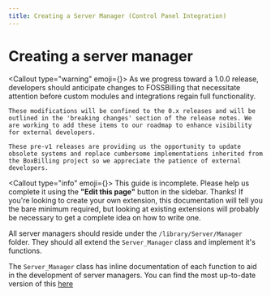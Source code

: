 ```yaml
---
title: Creating a Server Manager (Control Panel Integration)
---
```



# Creating a server manager

<Callout type="warning" emoji={<FAIcon icon="faPersonDigging" />}>
    As we progress toward a 1.0.0 release, developers should anticipate changes to FOSSBilling that necessitate attention before custom modules and integrations regain full functionality.

    These modifications will be confined to the 0.x releases and will be outlined in the 'breaking changes' section of the release notes. We are working to add these items to our roadmap to enhance visibility for external developers.

    These pre-v1 releases are providing us the opportunity to update obsolete systems and replace cumbersome implementations inherited from the BoxBilling project so we appreciate the patience of external developers.
</Callout>

<Callout type="info" emoji={<FAIcon icon="faPersonDigging" />}>
    This guide is incomplete. Please help us complete it using the **"Edit this page"** button in the sidebar. Thanks!
    If you're looking to create your own extension, this documentation will tell you the bare minimum required, but looking at existing extensions will probably be necessary to get a complete idea on how to write one.
</Callout>

All server managers should reside under the `/library/Server/Manager` folder. They should all extend the `Server_Manager` class and implement it's functions.

The `Server_Manager` class has inline documentation of each function to aid in the development of server managers. You can find the most up-to-date version of this [here](https://github.com/FOSSBilling/FOSSBilling/blob/main/src/library/Server/Manager.php)
